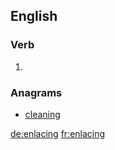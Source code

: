 ==English==

===Verb===
{{head|en}}

# {{present participle of|enlace}}

===Anagrams===
* [[cleaning#English|cleaning]]

[[de:enlacing]]
[[fr:enlacing]]